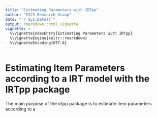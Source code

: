 ```yaml
---
title: "Estimating Parameters with IRTpp"
author: "SICS Research Group"
date: "`r Sys.Date()`"
output: rmarkdown::html_vignette
vignette: >
  %\VignetteIndexEntry{Estimating Parameters with IRTpp}
  %\VignetteEngine{knitr::rmarkdown}
  %\VignetteEncoding{UTF-8}
---
```


Estimating Item Parameters according to a IRT model with the IRTpp package
========================================================

The main purpose of the irtpp package is to estimate item parameters according to a 

##

##
